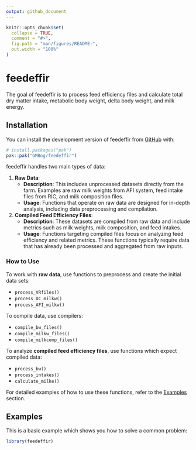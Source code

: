 ```yaml
---
output: github_document
---
```


<!-- README.md is generated from README.Rmd. Please edit that file -->

```r
knitr::opts_chunk$set(
  collapse = TRUE,
  comment = "#>",
  fig.path = "man/figures/README-",
  out.width = "100%"
)
```

# feedeffir

<!-- badges: start -->
<!-- badges: end -->

The goal of feedeffir is to process feed efficiency files and calculate total dry matter intake, metabolic body weight, delta body weight, and milk energy.

## Installation

You can install the development version of feedeffir from [GitHub](https://github.com/) with:

``` r
# install.packages("pak")
pak::pak("GMBog/feedeffir")
```

feedeffir handles two main types of data:

1. **Raw Data**: 
   - **Description**: This includes unprocessed datasets directly from the farm. Examples are raw milk weights from AFI system, feed intake files from RIC, and milk composition files.
   - **Usage**: Functions that operate on raw data are designed for in-depth analysis, including data preprocessing and compilation.

2. **Compiled Feed Efficiency Files**:
   - **Description**: These datasets are compiled from raw data and include metrics such as milk weights, milk composition, and feed intakes.
   - **Usage**: Functions targeting compiled files focus on analyzing feed efficiency and related metrics. These functions typically require data that has already been processed and aggregated from raw inputs.

### How to Use

To work with **raw data**, use functions to preprocess and create the initial data sets:

* `process_VRfiles()`
* `process_DC_milkw()`
* `process_AFI_milkw()`

To compile data, use compilers:

* `compile_bw_files()`
* `compile_milkw_files()`
* `compile_milkcomp_files()`

To analyze **compiled feed efficiency files**, use functions which expect compiled data:

* `process_bw()`
* `process_intakes()`
* `calculate_milke()` 

For detailed examples of how to use these functions, refer to the [Examples](#examples) section.


## Examples

This is a basic example which shows you how to solve a common problem:

```r
library(feedeffir)

```


